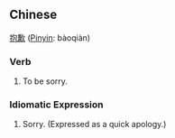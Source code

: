 ==Chinese==
[[抱]][[歉]] ([[Pinyin]]: bàoqiàn)

===Verb===
# To be sorry.

===Idiomatic Expression===
# Sorry.  (Expressed as a quick apology.)